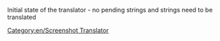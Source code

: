 Initial state of the translator - no pending strings and strings need to be translated

[[Category:en/Screenshot Translator]]